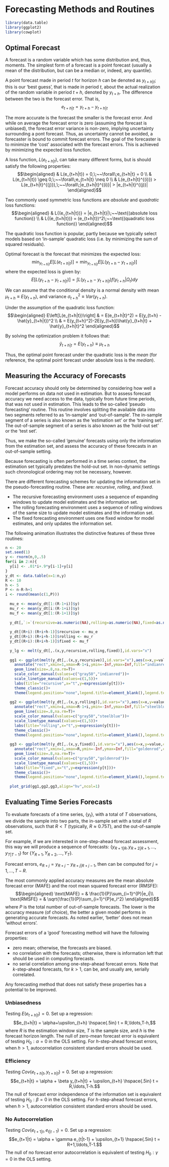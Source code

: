 # Forecasting Methods and Routines

```r
library(data.table)
library(ggplot2)
library(cowplot)
```


## Optimal Forecast

A forecast is a random variable which has some distribution and, thus, moments. The simplest form of a forecast is a point forecast (usually a mean of the distribution, but can be a median or, indeed, any quantile).

A point forecast made in period $t$ for horizon $h$ can be denoted as $y_{t+h|t}$; this is our 'best guess', that is made in period $t$, about the actual realization of the random variable in period $t+h$, denoted by $y_{t+h}$. The difference between the two is the forecast error. That is, $$e_{t+h|t} = y_{t+h} - y_{t+h|t}$$

The more accurate is the forecast the smaller is the forecast error. And while on average the forecast error is zero (assuming the forecast is unbiased), the forecast error variance is non-zero, implying uncertainty surrounding a pont forecast. Thus, as uncertainty cannot be avoided, a forecaster is bound to commit forecast errors. The goal of the forecaster is to minimize the 'cost' associated with the forecast errors. This is achieved by minimizing the expected loss function.

A loss function, $L(e_{t+h|t})$, can take many different forms, but is should satisfy the following properties:
$$\begin{aligned}
		& L(e_{t+h|t}) = 0,\;~~\forall\;e_{t+h|t} = 0 \\
		& L(e_{t+h|t}) \geq 0,\;~~\forall\;e_{t+h|t} \neq 0 \\
		& L(e_{t+h|t}^{(i)}) > L(e_{t+h|t}^{(j)}),\;~~\forall\;|e_{t+h|t}^{(i)}| > |e_{t+h|t}^{(j)}|
		\end{aligned}$$

Two commonly used symmetric loss functions are *absolute* and *quadratic* loss functions:
$$\begin{aligned}
		& L{(e_{t+h|t})} = |e_{t+h|t}|\;~~\text{(absolute loss function)} \\
		& L{(e_{t+h|t})} = (e_{t+h|t})^2\;~~\text{(quadratic loss function)}
		\end{aligned}$$

The quadratic loss function is popular, partly because we typically select models based on 'in-sample' quadratic loss (i.e. by minimizing the sum of squared residuals).

Optimal forecast is the forecast that minimizes the expected loss:
		$$\min_{y_{t+h|t}} E\left[L\left(e_{t+h|t}\right)\right] = \min_{y_{t+h|t}} E\left[L\left(y_{t+h}-y_{t+h|t}\right)\right]$$
		where the expected loss is given by:
		$$E\left[L\left(y_{t+h}-y_{t+h|t}\right)\right]=\int L\left(y_{t+h}-y_{t+h|t}\right) f(y_{t+h}|\Omega_t)dy$$

We can assume that the conditional density is a normal density with mean $\mu_{t+h} \equiv E(y_{t+h})$, and variance $\sigma_{t+h}^2 \equiv Var(y_{t+h})$.

Under the assumption of the quadratic loss function:
$$\begin{aligned}
		E\left[L(e_{t+h|t})\right] & = E(e_{t+h|t}^2) = E(y_{t+h} - \hat{y}_{t+h|t})^2 \\
		& = E(y_{t+h}^2)-2E(y_{t+h})\hat{y}_{t+h|t} + \hat{y}_{t+h|t}^2
		\end{aligned}$$

By solving the optimization problem it follows that: $$\hat{y}_{t+h|t} = E(y_{t+h}) \equiv \mu_{t+h}$$

Thus, the optimal point forecast under the quadratic loss is the *mean* (for reference, the optimal point forecast under absolute loss is the *median*).


## Measuring the Accuracy of Forecasts

Forecast accuracy should only be determined by considering how well a model performs on data not used in estimation. But to assess forecast accuracy we need access to the data, typically from future time periods, that was not used in estimation. This leads to the so-called 'pseudo forecasting' routine. This routine involves splitting the available data into two segments referred to as 'in-sample' and 'out-of-sample'. The in-sample segment of a series is also known as the 'estimation set' or the 'training set'. The out-of-sample segment of a series is also known as the 'hold-out set' or the 'test set'.

Thus, we make the so-called 'genuine' forecasts using only the information from the estimation set, and assess the accuracy of these forecasts in an out-of-sample setting.

Because forecasting is often performed in a time series context, the estimation set typically predates the hold-out set. In non-dynamic settings such chronological ordering may not be necessary, however.

There are different forecasting schemes for updating the information set in the pseudo-forecasting routine. These are: *recursive*, *rolling*, and *fixed*.

- The recursive forecasting environment uses a sequence of expanding windows to update model estimates and the information set.
- The rolling forecasting environment uses a sequence of rolling windows of the same size to update model estimates and the information set.
- The fixed forecasting environment uses one fixed window for model estimates, and only updates the information set.

The following animation illustrates the distinctive features of these three routines: 

```r
n <- 20
set.seed(1)
y <- rnorm(n,0,.5)
for(i in 2:n){
  y[i] <- .01*i+.9*y[i-1]+y[i]
}
y_dt <- data.table(x=1:n,y)
R <- 10
h <- 5
P <- n-R-h+1
i <- round(mean(c(1,P)))
  
  mu_e <- mean(y_dt[1:(R-1+i)]$y)
  mu_r <- mean(y_dt[i:(R-1+i)]$y)
  mu_f <- mean(y_dt[1:(R-1+1)]$y)
  
  y_dt[,`:=`(recursive=as.numeric(NA),rolling=as.numeric(NA),fixed=as.numeric(NA))]
  
  y_dt[(R+i):(R+i+h-1)]$recursive <- mu_e
  y_dt[(R+i):(R+i+h-1)]$rolling <- mu_r
  y_dt[(R+i):(R+i+h-1)]$fixed <- mu_f
  
  y_lg <- melt(y_dt[,.(x,y,recursive,rolling,fixed)],id.vars="x")
  
  gg1 <- ggplot(melt(y_dt[,.(x,y,recursive)],id.vars="x"),aes(x=x,y=value,color=variable,linetype=variable))+
    annotate("rect",xmin=1,xmax=R-1+i,ymin=-Inf,ymax=Inf,fill="indianred",color=NA,alpha=.2)+
    geom_line(size=.8,na.rm=T)+
    scale_color_manual(values=c("gray50","indianred"))+
    scale_linetype_manual(values=c(1,5))+
    labs(title="recursive",x="t",y=expression(y[t]))+
    theme_classic()+
    theme(legend.position="none",legend.title=element_blank(),legend.text=element_text(size=12),axis.title = element_text(size=12),axis.text = element_text(size=10))
  
  gg2 <- ggplot(melt(y_dt[,.(x,y,rolling)],id.vars="x"),aes(x=x,y=value,color=variable,linetype=variable))+
    annotate("rect",xmin=i,xmax=R-1+i,ymin=-Inf,ymax=Inf,fill="steelblue",color=NA,alpha=.2)+
    geom_line(size=.8,na.rm=T)+
    scale_color_manual(values=c("gray50","steelblue"))+
    scale_linetype_manual(values=c(1,5))+
    labs(title="rolling",x="t",y=expression(y[t]))+
    theme_classic()+
    theme(legend.position="none",legend.title=element_blank(),legend.text=element_text(size=12),axis.title = element_text(size=12),axis.text = element_text(size=10))
  
  gg3 <- ggplot(melt(y_dt[,.(x,y,fixed)],id.vars="x"),aes(x=x,y=value,color=variable,linetype=variable))+
    annotate("rect",xmin=1,xmax=R,ymin=-Inf,ymax=Inf,fill="goldenrod",color=NA,alpha=.2)+
    geom_line(size=.8,na.rm=T)+
    scale_color_manual(values=c("gray50","goldenrod"))+
    scale_linetype_manual(values=c(1,5))+
    labs(title="fixed",x="t",y=expression(y[t]))+
    theme_classic()+
    theme(legend.position="none",legend.title=element_blank(),legend.text=element_text(size=12),axis.title = element_text(size=12),axis.text = element_text(size=10))
  
  plot_grid(gg1,gg2,gg3,align="hv",ncol=1)

```


## Evaluating Time Series Forecasts

To evaluate forecasts of a time series, $\{y_t\}$, with a total of $T$ observations, we divide the sample into two parts, the in-sample set with a total of $R$ observations, such that $R < T$ (typically, $R \approx 0.75T$), and the out-of-sample set. 

For example, if we are interested in one-step-ahead forecast assessment, this way we will produce a sequence of forecasts: $\{y_{R+1|R},y_{R+2|{R+1}},\ldots,y_{T|{T-1}}\}$ for $\{Y_{R+1},Y_{R+2},\ldots,Y_{T}\}$.

Forecast errors, $e_{R+j} = y_{R+j} - y_{R+j|{R+j-1}}$, then can be computed for $j = 1,\ldots,T-R$.

The most commonly applied accuracy measures are the mean absolute forecast error (MAFE) and the root mean squared forecast error (RMSFE):
$$\begin{aligned}
\text{MAFE}  = & \frac{1}{P}\sum_{i=1}^{P}|e_i|\\
\text{RMSFE} = & \sqrt{\frac{1}{P}\sum_{i=1}^{P}e_i^2}
\end{aligned}$$
where $P$ is the total number of out-of-sample forecasts. The lower is the accuracy measure (of choice), the better a given model performs in generating accurate forecasts. As noted earlier, 'better' does not mean 'without errors'. 

Forecast errors of a 'good' forecasting method will have the following properties:

- zero mean; otherwise, the forecasts are biased.
- no correlation with the forecasts; otherwise, there is information left that should be used in computing forecasts.
- no serial correlation among one-step-ahead forecast errors. Note that $k$-step-ahead forecasts, for $k>1$, can be, and usually are, serially correlated.

Any forecasting method that does not satisfy these properties has a potential to be improved. 

### Unbiasedness

Testing $E(e_{t+h|t})=0$. Set up a regression: $$e_{t+h|t} = \alpha+\upsilon_{t+h} \hspace{.5in} t = R,\ldots,T-h,$$
where $R$ is the estimation window size, $T$ is the sample size, and $h$ is the forecast horizon length. The null of zero-mean forecast error is equivalent of testing $H_0: \alpha = 0$ in the OLS setting. For $h$-step-ahead forecast errors, when $h>1$, autocorrelation consistent standard errors should be used.

### Efficiency

Testing $Cov(e_{t+h|t},y_{t+h|t})=0$. Set up a regression: $$e_{t+h|t} = \alpha + \beta y_{t+h|t} + \upsilon_{t+h} \hspace{.5in} t = R,\ldots,T-h.$$ The null of forecast error independence of the information set is equivalent of testing $H_0: \beta = 0$ in the OLS setting. For $h$-step-ahead forecast errors, when $h>1$, autocorrelation consistent standard errors should be used.

### No Autocorrelation

Testing $Cov(e_{t+1|t},e_{t|t-1})=0$. Set up a regression: $$e_{t+1|t} = \alpha + \gamma e_{t|t-1} + \upsilon_{t+1} \hspace{.5in} t = R+1,\ldots,T-1.$$ The null of no forecast error autocorrelation is equivalent of testing $H_0: \gamma = 0$ in the OLS setting.



